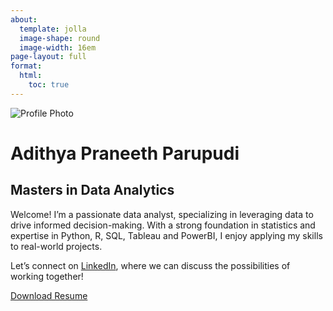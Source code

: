 ```yaml
---
about:
  template: jolla
  image-shape: round
  image-width: 16em
page-layout: full
format:
  html:
    toc: true
---
```



<div class="intro-container">
<img class="profile-image" src="img/ProfilePhoto.jpg" alt="Profile Photo">
<div class="intro-text">
<h1 class="intro-title">Adithya Praneeth Parupudi</h1>
<h2 class="intro-subtitle">Masters in Data Analytics</h2>
<p class="intro-description">
Welcome! I'm a passionate data analyst, specializing in leveraging data to drive informed decision-making. With a strong foundation in statistics and expertise in Python, R, SQL, Tableau and PowerBI, I enjoy applying my skills to real-world projects.
</p>

<p class="intro-contact">
Let's connect on <a href="https://www.linkedin.com/in/adithya-parupudi/" target="_blank">LinkedIn</a>, where we can discuss the possibilities of working together!
</p>
<!-- Resume button -->
<a href="./img/Resume.pdf" class="resume-button" target="_blank">Download Resume</a>
<div class="social-links">

<!-- Social media links -->
<a href="https://github.com/Adithya1243" target="_blank" class="social-link">
<i class="fab fa-github"></i>
</a>
<a href="https://www.linkedin.com/in/adithya-parupudi/" target="_blank" class="social-link">
<i class="fab fa-linkedin"></i>
</a>

</div>
</div>
</div>

 
